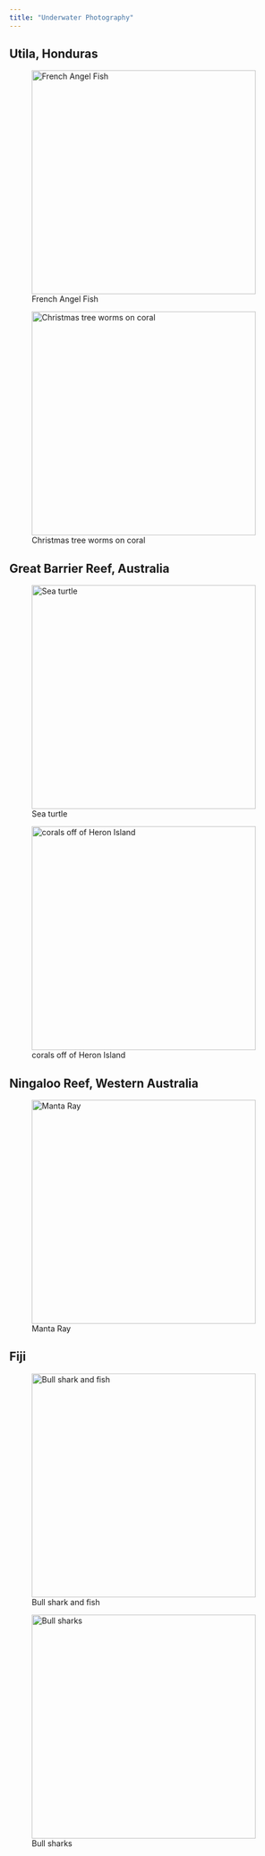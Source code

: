 ```yaml
---
title: "Underwater Photography"
---
```


## Utila, Honduras

![French Angel Fish](photosweb/IMG_6904.JPG){fig-align="left" width="400"}

![Christmas tree worms on coral](photosweb/IMG_6899.JPG){fig-align="left" width="400"}

## Great Barrier Reef, Australia

![Sea turtle](photosweb/MICR1268.jpg){fig-align="left" width="400"}

![corals off of Heron Island](photosweb/MICR1358 2.JPG){fig-align="left" width="400"}

## Ningaloo Reef, Western Australia

![Manta Ray](photosweb/MICR1455.JPG){fig-align="left" width="400"}

## Fiji

![Bull shark and fish](photosweb/shark1.JPG){fig-align="left" width="400"}

![Bull sharks](photosweb/shark2.JPG){fig-align="left" width="400"}
